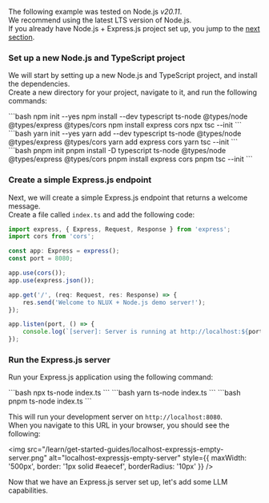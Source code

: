 
The following example was tested on Node.js _v20.11_.<br />
We recommend using the latest LTS version of Node.js.<br />
If you already have Node.js + Express.js project set up, you jump to the [next section](#3-setup-nlbridge-expressjs-middleware).

### Set up a new Node.js and TypeScript project

We will start by setting up a new Node.js and TypeScript project, and install the dependencies.<br />
Create a new directory for your project, navigate to it, and run the following commands:

<Tabs groupId="package" queryString>
    <TabItem value="npm" label="NPM">
        ```bash
        npm init --yes
        npm install --dev typescript ts-node @types/node @types/express @types/cors
        npm install express cors
        npx tsc --init
        ```
    </TabItem>
    <TabItem value="yarn" label="Yarn">
        ```bash
        yarn init --yes
        yarn add --dev typescript ts-node @types/node @types/express @types/cors
        yarn add express cors
        yarn tsc --init
        ```
    </TabItem>
    <TabItem value="pnpm" label="PNPM">
        ```bash
        pnpm init
        pnpm install -D typescript ts-node @types/node @types/express @types/cors
        pnpm install express cors
        pnpm tsc --init
        ```
    </TabItem>
</Tabs>

### Create a simple Express.js endpoint

Next, we will create a simple Express.js endpoint that returns a welcome message.<br />
Create a file called `index.ts` and add the following code:

```ts
import express, { Express, Request, Response } from 'express';
import cors from 'cors';

const app: Express = express();
const port = 8080;

app.use(cors());
app.use(express.json());

app.get('/', (req: Request, res: Response) => {
    res.send('Welcome to NLUX + Node.js demo server!');
});

app.listen(port, () => {
    console.log(`[server]: Server is running at http://localhost:${port}`);
});
```

### Run the Express.js server

Run your Express.js application using the following command:

<Tabs groupId="package" queryString>
    <TabItem value="npm" label="NPM">
        ```bash
        npx ts-node index.ts
        ```
    </TabItem>
    <TabItem value="yarn" label="Yarn">
        ```bash
        yarn ts-node index.ts
        ```
    </TabItem>
    <TabItem value="pnpm" label="PNPM">
        ```bash
        pnpm ts-node index.ts
        ```
    </TabItem>
</Tabs>

This will run your development server on `http://localhost:8080`.<br />
When you navigate to this URL in your browser, you should see the following:

<img
    src="/learn/get-started-guides/localhost-expressjs-empty-server.png"
    alt="localhost-expressjs-empty-server"
    style={{ maxWidth: '500px', border: '1px solid #eaecef', borderRadius: '10px' }}
/>

Now that we have an Express.js server set up, let's add some LLM capabilities.
